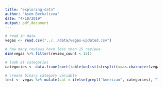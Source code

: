 ```yaml
---
title: "exploring-data"
author: "Asem Berkalieva"
date: "4/10/2019"
output: pdf_document
---
```


```r
# read in data
vegas <- read.csv("../../data/vegas-updated.csv")

# how many reviews have less than 15 reviews
dim(vegas %>% filter(review_count < 15))

# look at categories
categories <- data.frame(sort(table(unlist(strsplit(x=as.character(vegas$categories), split=";"))), decreasing=TRUE))

# create binary category variable
test <- vegas %>% mutate(cat = ifelse(grepl("American", categories), "1", "0"))

```











